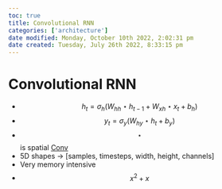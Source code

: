 ```yaml
---
toc: true
title: Convolutional RNN
categories: ['architecture']
date modified: Monday, October 10th 2022, 2:02:31 pm
date created: Tuesday, July 26th 2022, 8:33:15 pm
---
```


# Convolutional RNN
- $$h_t = \sigma_h(W_{hh}\star h_{t-1} + W_{xh}\star x_t + b_h)$$
- $$y_t = \sigma_y(W_{hy}\star h_t + b_y)$$
- $$\star$$ is spatial [Conv](Conv.qmd)
- 5D shapes -> [samples, timesteps, width, height, channels]
- Very memory intensive
- $$x^{2}+x$$



